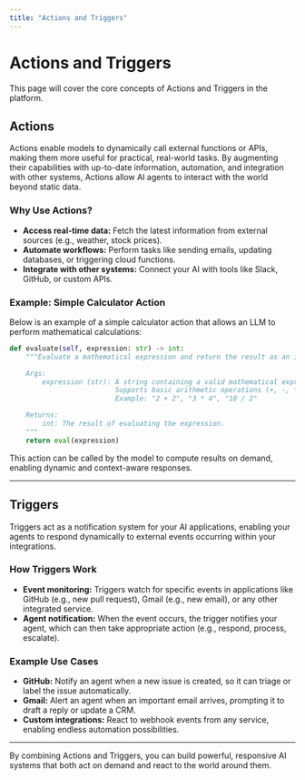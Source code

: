 ```yaml
---
title: "Actions and Triggers"
---
```


# Actions and Triggers

This page will cover the core concepts of Actions and Triggers in the platform. 

## Actions

Actions enable models to dynamically call external functions or APIs, making them more useful for practical, real-world tasks. By augmenting their capabilities with up-to-date information, automation, and integration with other systems, Actions allow AI agents to interact with the world beyond static data.

### Why Use Actions?
- **Access real-time data:** Fetch the latest information from external sources (e.g., weather, stock prices).
- **Automate workflows:** Perform tasks like sending emails, updating databases, or triggering cloud functions.
- **Integrate with other systems:** Connect your AI with tools like Slack, GitHub, or custom APIs.

### Example: Simple Calculator Action
Below is an example of a simple calculator action that allows an LLM to perform mathematical calculations:

```python
def evaluate(self, expression: str) -> int:
    """Evaluate a mathematical expression and return the result as an integer.

    Args:
        expression (str): A string containing a valid mathematical expression.
                          Supports basic arithmetic operations (+, -, *, /, **).
                          Example: "2 + 2", "3 * 4", "10 / 2"

    Returns:
        int: The result of evaluating the expression.
    """
    return eval(expression)
```

This action can be called by the model to compute results on demand, enabling dynamic and context-aware responses.

---

## Triggers

Triggers act as a notification system for your AI applications, enabling your agents to respond dynamically to external events occurring within your integrations.

### How Triggers Work
- **Event monitoring:** Triggers watch for specific events in applications like GitHub (e.g., new pull request), Gmail (e.g., new email), or any other integrated service.
- **Agent notification:** When the event occurs, the trigger notifies your agent, which can then take appropriate action (e.g., respond, process, escalate).

### Example Use Cases
- **GitHub:** Notify an agent when a new issue is created, so it can triage or label the issue automatically.
- **Gmail:** Alert an agent when an important email arrives, prompting it to draft a reply or update a CRM.
- **Custom integrations:** React to webhook events from any service, enabling endless automation possibilities.

---

By combining Actions and Triggers, you can build powerful, responsive AI systems that both act on demand and react to the world around them. 
